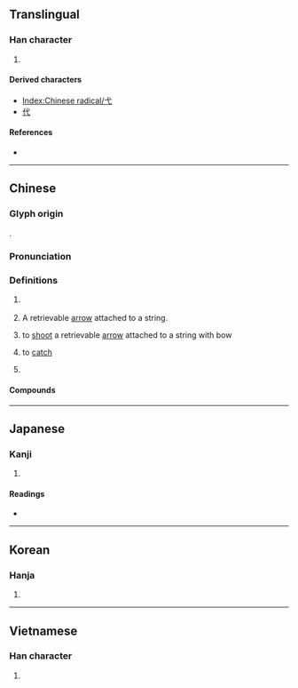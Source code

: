 {{also|戈}}
{{character info/new}}
==Translingual==
{{stroke order|type=animate}}

===Han character===
{{Han char|rn=56|rad=弋|as=00|sn=3|four=43000|canj=IP|ids=⿺𫠠丶}}

# {{mul-kangxi radical-def}}

====Derived characters====
* [[Index:Chinese radical/弋]]
* [[代]]

====References====
* {{Han ref|kx=0355.010|dkj=09656|dj=0670.160|hdz=10557.230|uh=5F0B|ud=24331|bh=A47C|bd=42108}}

----

==Chinese==
{{zh-forms}}

===Glyph origin===
{{Han etym}}
{{liushu|p}}.

===Pronunciation===
{{zh-pron
|m=yì
|c=jik6
|h=pfs=yi̍t
|mn=e̍k
|w=
|mc=y
|oc=y
|ma=|ma2=
|cat=v,n,pn
}}

===Definitions===
{{zh-hanzi}}

# {{lb|zh|obsolete}} {{zh-alt-form|杙|tr=-}}
# {{lb|zh|archaic}} A retrievable [[arrow]] attached to a string.
# {{lb|zh|archaic}} to [[shoot]] a retrievable [[arrow]] attached to a string with bow
# {{lb|zh|archaic}} to [[catch]]
# {{surname|lang=zh}}

====Compounds====
{{zh-der|弋者何篡|弋人何篡|弋不射宿|弋獲|弋者何慕|弋陽腔|弋綈|游弋|青弋江|巡弋飛彈|巡弋}}

----

==Japanese==

===Kanji===
{{ja-kanji|grade=|rs=弋00}}

# {{defn|lang=ja|sort=弋00}}

====Readings====
* {{ja-readings|on=[[よく]] (yoku)|kun=[[いぐるみ]] (igurumi)}}

----

==Korean==

===Hanja===
{{ko-hanja|hangeul=익|eumhun=|rv=ik|mr=ik|y=ik}}

# {{defn|lang=ko|sort=弋00}}

----

==Vietnamese==

===Han character===
{{vi-readings|rs=弋00|hanviet=[[dặc]], [[dác]], [[dạc]], [[nhác]], [[nhấc]], [[rạc]], [[giặc]], [[nhắc]]}}

# {{defn|lang=vi|sort=弋00}}

[[Category:CJKV radicals| ]]